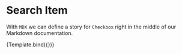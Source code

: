 <!--- index.stories.mdx -->


<Meta title="Components/SearchItem" component={ListItem} />

# Search Item

With `MDX` we can define a story for `Checkbox` right in the middle of our
Markdown documentation.

<!--- This is your Story template function, shown here in React -->


<Canvas>
  <Story
    name="Default"
    args={{
      label: 'Default',
      id: 'https://example.com/1'
    }}
  >
    {Template.bind({})}
  </Story>
</Canvas>
